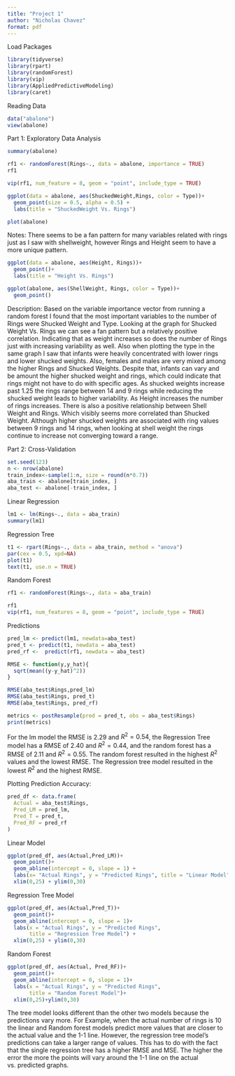 ---
title: "Project 1"
author: "Nicholas Chavez"
format: pdf
---
Load Packages
```{r}
library(tidyverse)
library(rpart)
library(randomForest)
library(vip)
library(AppliedPredictiveModeling)
library(caret)
```
Reading Data
```{r}
data("abalone")
view(abalone)
```

Part 1: Exploratory Data Analysis
```{r}
summary(abalone)
```
```{r}
rf1 <- randomForest(Rings~., data = abalone, importance = TRUE)
rf1
```
```{r}
vip(rf1, num_feature = 8, geom = "point", include_type = TRUE)
```
```{r}
ggplot(data = abalone, aes(ShuckedWeight,Rings, color = Type))+
  geom_point(size = 0.5, alpha = 0.5) +
  labs(title = "ShuckedWeight Vs. Rings")
```

```{r}
plot(abalone)
```
Notes: There seems to be a fan pattern for many variables related with rings just as I saw with shellweight, however Rings and Height seem to have a more unique pattern. 
```{r}
ggplot(data = abalone, aes(Height, Rings))+
  geom_point()+
  labs(title = "Height Vs. Rings")
```
```{r}
ggplot(abalone, aes(ShellWeight, Rings, color = Type))+
  geom_point()
```
Description: 
 Based on the variable importance vector from running a random forest I found that the most important variables to the number of Rings were Shucked Weight and Type. Looking at the graph for Shucked Weight Vs. Rings we can see a fan pattern but a relatively positive correlation. Indicating that as weight increases so does the number of Rings just with increasing variability as well. Also when plotting the type in the same graph I saw that infants were heavily concentrated with lower rings and lower shucked weights. Also, females and males are very mixed among the higher Rings and Shucked Weights. Despite that, infants can vary and be amount the higher shucked weight and rings, which could indicate that rings might not have to do with specific ages. As shucked weights increase past 1.25 the rings range between 14 and 9 rings while reducing the shucked weight leads to higher variability. As Height increases the number of rings increases. There is also a positive relationship between Shell Weight and Rings. Which visibly seems more correlated than Shucked Weight. Although higher shucked weights are associated with ring values between 9 rings and 14 rings, when looking at shell weight the rings continue to increase not converging toward a range. 

Part 2: Cross-Validation
```{r}
set.seed(123)
n <- nrow(abalone)
train_index<-sample(1:n, size = round(n*0.7))
aba_train <- abalone[train_index, ]
aba_test <- abalone[-train_index, ]

```
Linear Regression 
```{r}
lm1 <- lm(Rings~., data = aba_train)
summary(lm1)
```
Regression Tree
```{r}
t1 <- rpart(Rings~., data = aba_train, method = "anova")
par(cex = 0.5, xpd=NA)
plot(t1)
text(t1, use.n = TRUE)
```
Random Forest 
```{r}
rf1 <- randomForest(Rings~., data = aba_train)
```
```{r}
rf1
vip(rf1, num_features = 8, geom = "point", include_type = TRUE)
```

Predictions
```{r}
pred_lm <- predict(lm1, newdata=aba_test)
pred_t <- predict(t1, newdata = aba_test)
pred_rf <-  predict(rf1, newdata = aba_test)
```

```{r}
RMSE <- function(y,y_hat){
  sqrt(mean((y-y_hat)^2))
}
```

```{r}
RMSE(aba_test$Rings,pred_lm)
RMSE(aba_test$Rings, pred_t)
RMSE(aba_test$Rings, pred_rf)
```
```{r}
metrics <- postResample(pred = pred_t, obs = aba_test$Rings)
print(metrics)
```

For the lm model the RMSE is 2.29 and $R^2 = 0.54$, the Regression Tree model has a RMSE of 2.40 and $R^2 = 0.44$, and the random forest has a RMSE of 2.11 and $R^2 = 0.55$. The random forest resulted in the highest $R^2$ values and the lowest RMSE. The Regression tree model resulted in the lowest $R^2$ and the highest RMSE.

Plotting Prediction Accuracy:
```{r}
pred_df <- data.frame(
  Actual = aba_test$Rings,
  Pred_LM = pred_lm,
  Pred_T = pred_t,
  Pred_RF = pred_rf
)
```

Linear Model
```{r}
ggplot(pred_df, aes(Actual,Pred_LM))+
  geom_point()+
  geom_abline(intercept = 0, slope = 1) +
  labs(x= "Actual Rings", y = "Predicted Rings", title = "Linear Model")+
  xlim(0,25) + ylim(0,30) 
```
Regression Tree Model
```{r}
ggplot(pred_df, aes(Actual,Pred_T))+
  geom_point()+
  geom_abline(intercept = 0, slope = 1)+
  labs(x = "Actual Rings", y = "Predicted Rings", 
       title = "Regression Tree Model") +
  xlim(0,25) + ylim(0,30) 
```
Random Forest
```{r}
ggplot(pred_df, aes(Actual, Pred_RF))+
  geom_point()+
  geom_abline(intercept = 0, slope = 1)+
  labs(x = "Actual Rings", y = "Predicted Rings", 
       title = "Random Forest Model")+
  xlim(0,25)+ylim(0,30)
```

The tree model looks different than the other two models because the predictions vary more. For Example, when the actual number of rings is 10 the linear and Random forest models predict more values that are closer to the actual value and the 1-1 line. However, the regression tree model's predictions can take a larger range of values. This has to do with the fact that the single regression tree has a higher RMSE and MSE. The higher the error the more the points will vary around the 1-1 line on the actual vs. predicted graphs.

